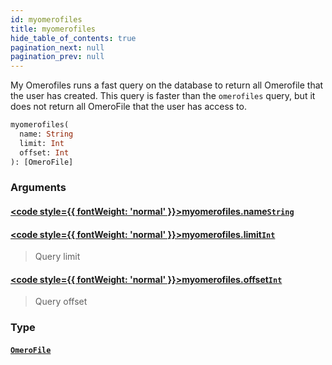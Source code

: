 ```yaml
---
id: myomerofiles
title: myomerofiles
hide_table_of_contents: true
pagination_next: null
pagination_prev: null
---
```








My Omerofiles runs a fast query on the database to return all
    Omerofile that the user has created. This query is faster than
    the `omerofiles` query, but it does not return all OmeroFile that
    the user has access to.

```graphql
myomerofiles(
  name: String
  limit: Int
  offset: Int
): [OmeroFile]
```


### Arguments

#### [<code style={{ fontWeight: 'normal' }}>myomerofiles.<b>name</b></code>](#)<Bullet />[`String`](/docs/schemas/mikro/scalars/string) <Badge class="secondary" text="scalar"/>
> 
> 

#### [<code style={{ fontWeight: 'normal' }}>myomerofiles.<b>limit</b></code>](#)<Bullet />[`Int`](/docs/schemas/mikro/scalars/int) <Badge class="secondary" text="scalar"/>
> Query limit
> 

#### [<code style={{ fontWeight: 'normal' }}>myomerofiles.<b>offset</b></code>](#)<Bullet />[`Int`](/docs/schemas/mikro/scalars/int) <Badge class="secondary" text="scalar"/>
> Query offset
> 

### Type

#### [`OmeroFile`](/docs/schemas/mikro/objects/omero-file) <Badge class="secondary" text="object"/>
> 
> 





